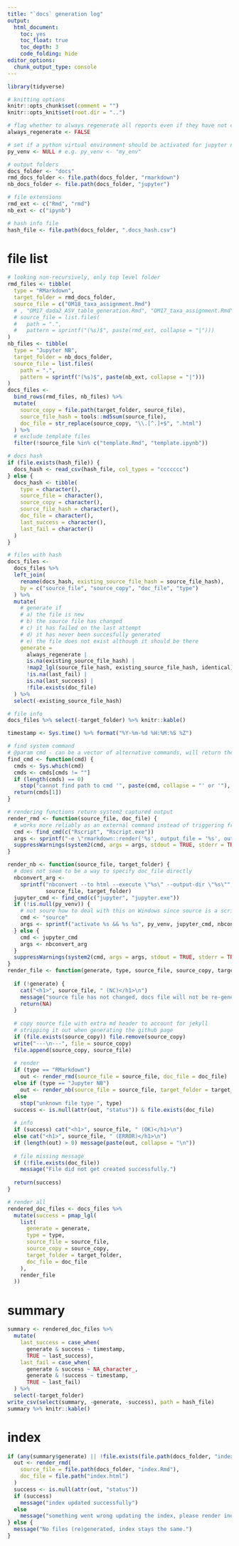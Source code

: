```yaml
---
title: "`docs` generation log"
output: 
  html_document:
    toc: yes
    toc_float: true
    toc_depth: 3
    code_folding: hide
editor_options:
  chunk_output_type: console
---
```


```r
library(tidyverse)

# knitting options
knitr::opts_chunk$set(comment = "")
knitr::opts_knit$set(root.dir = "..")

# flag whether to always regenerate all reports even if they have not changed
always_regenerate <- FALSE

# set if a python virtual environment should be activated for jupyter notebooks
py_venv <- NULL # e.g. py_venv <- "my_env"

# output folders
docs_folder <- "docs"
rmd_docs_folder <- file.path(docs_folder, "rmarkdown")
nb_docs_folder <- file.path(docs_folder, "jupyter")

# file extensions
rmd_ext <- c("Rmd", "rmd")
nb_ext <- c("ipynb")

# hash info file
hash_file <- file.path(docs_folder, ".docs_hash.csv")
```

# file list

```r
# looking non-recursively, only top level folder
rmd_files <- tibble(
  type = "RMarkdown", 
  target_folder = rmd_docs_folder,
  source_file = c("OM18_taxa_assignment.Rmd")
  # , "OM17_dada2_ASV_table_generation.Rmd", "OM17_taxa_assignment.Rmd", "OM19_dada2_ASV_table_generation.Rmd")
  # source_file = list.files(
  #   path = ".", 
  #   pattern = sprintf("(%s)$", paste(rmd_ext, collapse = "|")))
)
nb_files <- tibble(
  type = "Jupyter NB", 
  target_folder = nb_docs_folder,
  source_file = list.files(
    path = ".", 
    pattern = sprintf("(%s)$", paste(nb_ext, collapse = "|")))
)
docs_files <- 
  bind_rows(rmd_files, nb_files) %>% 
  mutate(
    source_copy = file.path(target_folder, source_file),
    source_file_hash = tools::md5sum(source_file),
    doc_file = str_replace(source_copy, "\\.[^.]+$", ".html")
  ) %>% 
  # exclude template files
  filter(!source_file %in% c("template.Rmd", "template.ipynb"))

# docs hash
if (file.exists(hash_file)) {
  docs_hash <- read_csv(hash_file, col_types = "ccccccc")
} else {
  docs_hash <- tibble(
    type = character(),
    source_file = character(),
    source_copy = character(),
    source_file_hash = character(),
    doc_file = character(),
    last_success = character(),
    last_fail = character()
  )
} 

# files with hash
docs_files <- 
  docs_files %>% 
  left_join(
    rename(docs_hash, existing_source_file_hash = source_file_hash), 
    by = c("source_file", "source_copy", "doc_file", "type")
  ) %>% 
  mutate(
    # generate if
    # a) the file is new
    # b) the source file has changed
    # c) it has failed on the last attempt
    # d) it has never been succesfully generated
    # e) the file does not exist although it should be there
    generate = 
      always_regenerate | 
      is.na(existing_source_file_hash) | 
      !map2_lgl(source_file_hash, existing_source_file_hash, identical) |
      !is.na(last_fail) |
      is.na(last_success) |
      !file.exists(doc_file)
  ) %>% 
  select(-existing_source_file_hash)

# file info
docs_files %>% select(-target_folder) %>% knitr::kable()
```

```r
timestamp <- Sys.time() %>% format("%Y-%m-%d %H:%M:%S %Z")

# find system command
# @param cmd - can be a vector of alternative commands, will return the first valid one it finds, errors if none are valid
find_cmd <- function(cmd) {
  cmds <- Sys.which(cmd)
  cmds <- cmds[cmds != ""]
  if (length(cmds) == 0) 
    stop("cannot find path to cmd '", paste(cmd, collapse = "' or '"), "'", call. = FALSE)
  return(cmds[1])
}

# rendering functions return system2 captured output
render_rmd <- function(source_file, doc_file) {
  # works more reliably as an external command instead of triggering from within this knit itself
  cmd <- find_cmd(c("Rscript", "Rscript.exe"))
  args <- sprintf("-e \"rmarkdown::render('%s', output_file = '%s', output_format = 'html_document')\"", source_file, doc_file)
  suppressWarnings(system2(cmd, args = args, stdout = TRUE, stderr = TRUE))
}   

render_nb <- function(source_file, target_folder) {
  # does not seem to be a way to specify doc_file directly
  nbconvert_arg <- 
    sprintf("nbconvert --to html --execute \"%s\" --output-dir \"%s\"", 
            source_file, target_folder)
  jupyter_cmd <- find_cmd(c("jupyter", "jupyter.exe"))
  if (!is.null(py_venv)) {
    # not soure how to deal with this on Windows since source is a script, not an OS command...
    cmd <- "source"
    args <- sprintf("activate %s && %s %s", py_venv, jupyter_cmd, nbconvert_arg)
  } else {
    cmd <- jupyter_cmd
    args <- nbconvert_arg
  }
  suppressWarnings(system2(cmd, args = args, stdout = TRUE, stderr = TRUE))
}
render_file <- function(generate, type, source_file, source_copy, target_folder, doc_file) {
  
  if (!generate) {
    cat("<h1>", source_file, " (NC)</h1>\n")
    message("source file has not changed, docs file will not be re-generated (delete file in docs folder to force re-generation)")
    return(NA)
  }
  
  # copy source file with extra md header to account for jekyll
  # stripping it out when generating the github page
  if (file.exists(source_copy)) file.remove(source_copy)
  write("---\n---", file = source_copy)
  file.append(source_copy, source_file)
  
  # render
  if (type == "RMarkdown")
    out <- render_rmd(source_file = source_file, doc_file = doc_file)
  else if (type == "Jupyter NB")
    out <- render_nb(source_file = source_file, target_folder = target_folder)
  else
    stop("unknown file type ", type)
  success <- is.null(attr(out, "status")) & file.exists(doc_file)
  
  # info
  if (success) cat("<h1>", source_file, " (OK)</h1>\n")
  else cat("<h1>", source_file, " (ERROR)</h1>\n")
  if (length(out) > 0) message(paste(out, collapse = "\n"))
  
  # file missing message
  if (!file.exists(doc_file)) 
    message("File did not get created successfully.")
  
  return(success)
}

# render all
rendered_doc_files <- docs_files %>% 
  mutate(success = pmap_lgl(
    list(
      generate = generate,
      type = type,
      source_file = source_file,
      source_copy = source_copy,
      target_folder = target_folder,
      doc_file = doc_file
    ),
    render_file
  ))
```

# summary

```r
summary <- rendered_doc_files %>% 
  mutate(
    last_success = case_when(
      generate & success ~ timestamp, 
      TRUE ~ last_success),
    last_fail = case_when(
      generate & success ~ NA_character_,
      generate & !success ~ timestamp,
      TRUE ~ last_fail)
  ) %>% 
  select(-target_folder)
write_csv(select(summary, -generate, -success), path = hash_file)
summary %>% knitr::kable()
```

# index

```r
if (any(summary$generate) || !file.exists(file.path(docs_folder, "index.html"))) {
  out <- render_rmd(
    source_file = file.path(docs_folder, "index.Rmd"), 
    doc_file = file.path("index.html")
  )
  success <- is.null(attr(out, "status"))
  if (success) 
    message("index updated successfully")
  else
    message("something went wrong updating the index, please render index.Rmd manually")
} else {
  message("No files (re)generated, index stays the same.")
}
```

